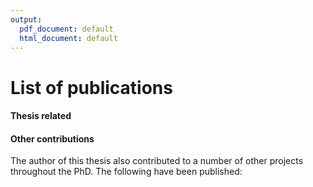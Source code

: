 ```yaml
---
output:
  pdf_document: default
  html_document: default
---
```

# List of publications {-}

#### Thesis related {-}

\begin{itemize}
    \item  Peter-Martin Bruch\ast,  \textbf{\underline{Holly A. R. Giles}}\ast, Carolin Kolb, Sophie Herbst, Tina Becirovic, Tobias Roider, Junyan Lu, Sebastian Scheinost, Lena Wagner, Jennifer Huellein, Ivan Berest, Mark Kriegsmann, Katharina Kriegsmann, Christiane Zgorzelski, Peter Dreger, Judith Zaugg, Carsten Mueller-Tidow, Thorsten Zenz, Wolfgang Huber, Sascha Dietrich et al. \textit{in preparation.}  "Mapping drug-microenvironment-genetic interplay in CLL reveals trisomy 12 as a modulator of microenvironment."\textbf{\textit{bioRxiv}}. [doi: 10.1101/2021.07.23.453514](https://doi.org/10.1101/2021.07.23.453514)
\end{itemize}


#### Other contributions {-}

The author of this thesis also contributed to a number of other projects throughout the PhD. The following have been published: 

\begin{itemize}
    \item Berest, Ivan\ast, Christian Arnold\ast, Armando Reyes-Palomares, Giovanni Palla, Kasper Dindler Rasmussen, \textbf{\underline{Holly Giles}}, and Peter-Martin Bruch et al. 2019. "Quantification Of Differential Transcription Factor Activity And Multiomics-Based Classification Into Activators And Repressors: DiffTF". \textit{Cell Reports} 29 (10): 3147-3159.e12. [doi: 10.1016/j.celrep.2019.10.106](https://doi.org/10.1016/j.celrep.2019.10.106)
    
  \item Lu, Junyan\ast, Ester Cannizzaro\ast, Fabienne Meier-Abt, Sebastian Scheinost, Peter-Martin Bruch, \textbf{\underline{Holly A. R. Giles}}, and Almut Lütge et al. 2021. "Multi-Omics Reveals Clinically Relevant Proliferative Drive Associated With Mtor-MYC-OXPHOS Activity In Chronic Lymphocytic Leukemia". \textbf{\textit{Nature Cancer}}. [doi: 10.1038/s43018-021-00216-6](https://doi.org/10.1038/s43018-021-00216-6)
\end{itemize}


